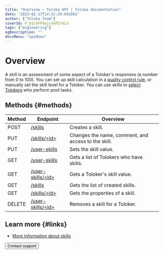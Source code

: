 ```yaml
---
title: "Overview — Toloka API | Toloka documentation"
date: "2023-02-17T14:32:29.092801"
author: ["Toloka Team"]
coverId: F_bIcOYF9yjrxkPZrXc3
tags: ["engineering"]
ogDescription: ""
docsMenu: "apiMenu"
---
```



# Overview

A skill is an assessment of some aspect of a Toloker's responses (a number from 0 to 100). You can set up skill calculation in a [quality control rule](/docs/api/quality_control), or manually set the skill level for a Toloker. You can use skills to [select Tolokers](/docs/api/filter-skill) who perform pool tasks.

## Methods {#methods}

Method | Endpoint | Overview
----- | ----- | -----
POST | [/skills](/docs/api/create-skill) | Creates a skill.
PUT | [/skills/<id\>](/docs/api/edit-skill) | Changes the name, comment, and access to the skill.
PUT | [/user-skills](/docs/api/set-skill) | Sets the skill value.
GET | [/user-skills](/docs/api/get-user-skill-list) | Gets а list of Tolokers who have skills.
GET | [/user-skills/<id\>](/docs/api/get-user-skill) | Gets a Toloker's skill value.
GET | [/skills](/docs/api/get-skill-list) | Gets the list of created skills.
GET | [/skills/<id\>](/docs/api/get-skill) | Gets the properties of a skill.
DELETE | [/user-skills/<id\>](/docs/api/delete-skill) | Removes a skill for a Toloker.

## Learn more {#links}

- [More information about skills](/docs/guide/nav)

<Button themeColor="light" view="default" size="l" type="link" url="/docs/guide/troubleshooting/support?form-source=api-skill">Contact support</Button>
